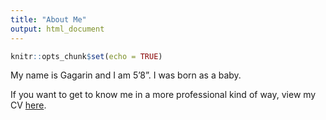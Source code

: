 ```yaml
---
title: "About Me"
output: html_document
---
```


```r
knitr::opts_chunk$set(echo = TRUE)
```


My name is Gagarin and I am 5'8". I was born as a baby.

If you want to get to know me in a more professional kind of way, view my CV [here](Gaga_CV_oct19_github.pdf).